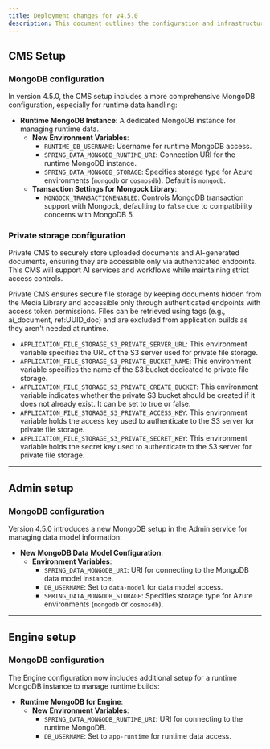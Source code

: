 ```yaml
---
title: Deployment changes for v4.5.0
description: This document outlines the configuration and infrastructure changes introduced from v4.1.x to v4.5.0 for deploying the FlowX.AI platform.
---
```


## CMS Setup

### MongoDB configuration

In version 4.5.0, the CMS setup includes a more comprehensive MongoDB configuration, especially for runtime data handling:

- **Runtime MongoDB Instance**: A dedicated MongoDB instance for managing runtime data.
  - **New Environment Variables**:
    - `RUNTIME_DB_USERNAME`: Username for runtime MongoDB access.
    - `SPRING_DATA_MONGODB_RUNTIME_URI`: Connection URI for the runtime MongoDB instance.
    - `SPRING_DATA_MONGODB_STORAGE`: Specifies storage type for Azure environments (`mongodb` or `cosmosdb`). Default is `mongodb`.
  - **Transaction Settings for Mongock Library**:
    - `MONGOCK_TRANSACTIONENABLED`: Controls MongoDB transaction support with Mongock, defaulting to `false` due to compatibility concerns with MongoDB 5.


### Private storage configuration

Private CMS to securely store uploaded documents and AI-generated documents, ensuring they are accessible only via authenticated endpoints. This CMS will support AI services and workflows while maintaining strict access controls.

<Info>
Private CMS ensures secure file storage by keeping documents hidden from the Media Library and accessible only through authenticated endpoints with access token permissions. Files can be retrieved using tags (e.g., ai_document, ref:UUID_doc) and are excluded from application builds as they aren't needed at runtime.
</Info>

* `APPLICATION_FILE_STORAGE_S3_PRIVATE_SERVER_URL`: This environment variable specifies the URL of the S3 server used for private file storage.
* `APPLICATION_FILE_STORAGE_S3_PRIVATE_BUCKET_NAME`: This environment variable specifies the name of the S3 bucket dedicated to private file storage.
* `APPLICATION_FILE_STORAGE_S3_PRIVATE_CREATE_BUCKET`: This environment variable indicates whether the private S3 bucket should be created if it does not already exist. It can be set to true or false.
* `APPLICATION_FILE_STORAGE_S3_PRIVATE_ACCESS_KEY`: This environment variable holds the access key used to authenticate to the S3 server for private file storage.
* `APPLICATION_FILE_STORAGE_S3_PRIVATE_SECRET_KEY`: This environment variable holds the secret key used to authenticate to the S3 server for private file storage.


<Card title="CMS setup guide" href="../../../4.5.0/setup-guides/cms-setup" icon ="file">
</Card>

---

## Admin setup

### MongoDB configuration

Version 4.5.0 introduces a new MongoDB setup in the Admin service for managing data model information:

- **New MongoDB Data Model Configuration**:
  - **Environment Variables**:
    - `SPRING_DATA_MONGODB_URI`: URI for connecting to the MongoDB data model instance.
    - `DB_USERNAME`: Set to `data-model` for data model access.
    - `SPRING_DATA_MONGODB_STORAGE`: Specifies storage type for Azure environments (`mongodb` or `cosmosdb`).

---

## Engine setup

### MongoDB configuration

The Engine configuration now includes additional setup for a runtime MongoDB instance to manage runtime builds:
- **Runtime MongoDB for Engine**:
  - **New Environment Variables**:
    - `SPRING_DATA_MONGODB_RUNTIME_URI`: URI for connecting to the runtime MongoDB.
    - `DB_USERNAME`: Set to `app-runtime` for runtime data access.

